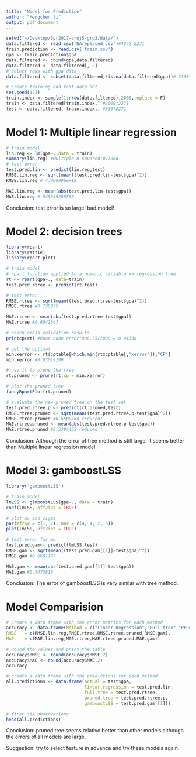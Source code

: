 ```yaml
---
title: "Model for Prediction"
author: "Mengchen li"
output: pdf_document
---
```


```r
setwd("~/Desktop/Spr2017-proj5-grp3/data/")
data.filtered <- read.csv('NAreplaced.csv')#4242 2271
train.prediction <- read.csv('train.csv')
gpa <- train.prediction$gpa
data.filtered <- cbind(gpa,data.filtered)
data.filtered <- data.filtered[,-2]
# select rows with gpa data
data.filtered <- subset(data.filtered,!is.na(data.filtered$gpa))# 2330*2271

# create training and test data set
set.seed(123)
train.index <- sample(1:nrow(data.filtered),2000,replace = F)
train <- data.filtered[train.index,] #2000*2271
test <- data.filtered[-train.index,] #330*2271
```


# Model 1: Multiple linear regression
```r
# train model
lin.reg <- lm(gpa~.,data = train)
summary(lin.reg) #Multiple R-squared:0.7906  
# test error
test.pred.lin <- predict(lin.reg,test)
RMSE.lin.reg <- sqrt(mean((test.pred.lin-test$gpa)^2))                                      
RMSE.lin.reg # 4.000996e+12

MAE.lin.reg <- mean(abs(test.pred.lin-test$gpa))
MAE.lin.reg # 945849288500
```
Conclusion: test error is so large! bad model!


# Model 2: decision trees
```r
library(rpart)
library(rattle)
library(rpart.plot)

# train model
# rpart function applied to a numeric variable => regression tree
rt <- rpart(gpa~., data=train)
test.pred.rtree <- predict(rt,test) 

# test error
RMSE.rtree <- sqrt(mean((test.pred.rtree-test$gpa)^2))
RMSE.rtree #0.738875

MAE.rtree <- mean(abs(test.pred.rtree-test$gpa))
MAE.rtree #0.6042347

# check cross-validation results
printcp(rt) #Root node error:886.75/2000 = 0.44338

# get the optimal
min.xerror <- rt$cptable[which.min(rt$cptable[,"xerror"]),"CP"]
min.xerror #0.03019199

# use it to prune the tree
rt.pruned <- prune(rt,cp = min.xerror) 

# plot the pruned tree
fancyRpartPlot(rt.pruned)

# evaluate the new pruned tree on the test set
test.pred.rtree.p <- predict(rt.pruned,test)
RMSE.rtree.pruned <- sqrt(mean((test.pred.rtree.p-test$gpa)^2))
RMSE.rtree.pruned #0.6600364 reduced!
MAE.rtree.pruned <- mean(abs(test.pred.rtree.p-test$gpa))
MAE.rtree.pruned #0.5394455 reduced !
```
Conclusion: Although the error of tree method is still large, it seems better than Multiple linear regression model.


# Model 3: gamboostLSS
```r
library('gamboostLSS')

# train model
lmLSS <- glmboostLSS(gpa~., data = train)
coef(lmLSS, off2int = TRUE)

# plot mu and sigma
par(mfrow = c(1, 2), mar = c(4, 4, 2, 5))
plot(lmLSS, off2int = TRUE)

# test error for mu
test.pred.gam<- predict(lmLSS,test)
RMSE.gam <- sqrt(mean((test.pred.gam[[1]]-test$gpa)^2))
RMSE.gam #0.6691187

MAE.gam <- mean(abs(test.pred.gam[[1]]-test$gpa))
MAE.gam #0.5473816
```
Conclusion: The error of gamboostLSS is very similar with tree method.


# Model Comparision
```r
# Create a data frame with the error metrics for each method
accuracy <- data.frame(Method = c("Linear Regression","Full tree","Pruned tree",'gamboostLSS'),
RMSE   = c(RMSE.lin.reg,RMSE.rtree,RMSE.rtree.pruned,RMSE.gam),
MAE    = c(MAE.lin.reg,MAE.rtree,MAE.rtree.pruned,MAE.gam))

# Round the values and print the table
accuracy$RMSE <- round(accuracy$RMSE,2)
accuracy$MAE <- round(accuracy$MAE,2) 
accuracy

# create a data frame with the predictions for each method
all.predictions <- data.frame(actual = test$gpa,
                              linear.regression = test.pred.lin,
                              full.tree = test.pred.rtree,
                              pruned.tree = test.pred.rtree.p,
                              gamboostLSS = test.pred.gam[[1]])

# first six observations
head(all.predictions)
```
Conclusion:
pruned tree seems relative better than other models although the errors of all models are large.

Suggestion: try to select feature in advance and try these models again.



